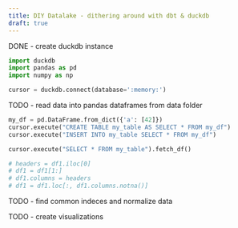 ```yaml
---
title: DIY Datalake - dithering around with dbt & duckdb
draft: true 
---
```


DONE - create duckdb instance
```python
import duckdb
import pandas as pd
import numpy as np

cursor = duckdb.connect(database=':memory:')
```

TODO - read data into pandas dataframes from data folder
```python
my_df = pd.DataFrame.from_dict({'a': [42]})
cursor.execute("CREATE TABLE my_table AS SELECT * FROM my_df")
cursor.execute("INSERT INTO my_table SELECT * FROM my_df")
```

```python
cursor.execute("SELECT * FROM my_table").fetch_df()

# headers = df1.iloc[0]
# df1 = df1[1:]
# df1.columns = headers
# df1 = df1.loc[:, df1.columns.notna()]
```

TODO - find common indeces and normalize data

TODO - create visualizations